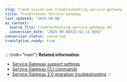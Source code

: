 ```yaml
---
slug: trend-vision-one-troubleshooting-service-gateway
title: Troubleshoot Service Gateway
last_updated: '2025-09-08'
ai_context:
  source_file: troubleshooting-service-gateway.md
  conversion_date: '2025-09-08T23:42:11.928Z'
conversion_status: converted
translation_ready: true
---
```


::: {role="main"}
**Related information**

- [Service Gateway support settings](service-gateway-support-settings.md "Collect service logs or enable remote support when troubleshooting your Service Gateway with the support provider.")
- [Service Gateway CLI commands](service-gateway-cli-commands.md "A list of available CLI commands for managing the Service Gateway virtual appliance.")
- [Service Gateway 2.0 migration troubleshooting](sg2-0-migration-troubleshooting.md "Resolve problems which may occur when migrating from Service Gateway 1.0 to 2.0.")
:::
